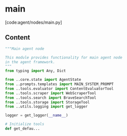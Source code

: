 # main

[code:agent/nodes/main.py]

## Content

```python
"""Main agent node

This module provides functionality for main agent node
in the agent framework.
"""
from typing import Any, Dict

from ..core.state import AgentState
from ..prompts.templates import MAIN_SYSTEM_PROMPT
from ..tools.evaluator import ContentEvaluatorTool
from ..tools.scraper import WebScraperTool
from ..tools.search import BraveSearchTool
from ..tools.storage import StorageTool
from ..utils.logging import get_logger

logger = get_logger(__name__)

# Initialize tools
def get_defau...
```